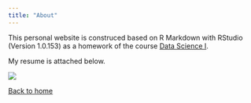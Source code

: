 ```yaml
---
title: "About"
---
```


This personal website is construced based on R Markdown with RStudio (Version 1.0.153) as a homework of the course [Data Science I](http://jeffgoldsmith.com/DSI/).

My resume is attached below.

<img src="images/resume.png">


[Back to home](index.html)